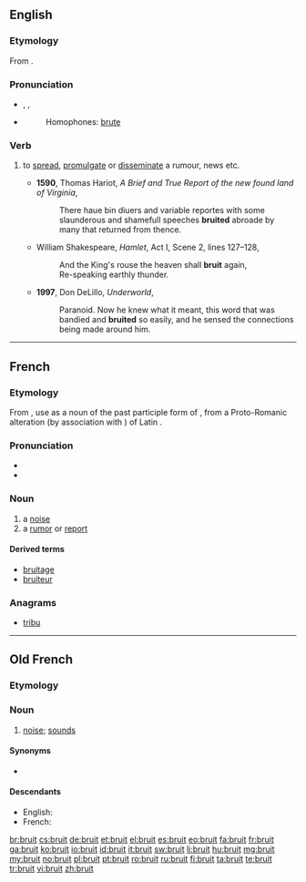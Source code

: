 ==English==

===Etymology===
From {{etyl|fro}} {{term|bruit|lang=fro}}.

===Pronunciation===
* {{enPR|bro͞ot}}, {{IPA|/bruːt/}}, {{X-SAMPA|/bru:t/}}
* {{rhymes|uːt}}
*: Homophones: [[brute]]

===Verb===
{{en-verb}}

# {{US|archaic British}} to [[spread]], [[promulgate]] or [[disseminate]] a rumour, news etc.
#* '''1590''', Thomas Hariot, ''A Brief and True Report of the new found land of Virginia'',
#*: There haue bin diuers and variable reportes with some slaunderous and shamefull speeches '''bruited''' abroade by many that returned from thence.
#* {{circa|1600}} William Shakespeare, ''Hamlet'', Act I, Scene 2, lines 127–128,
#*: And the King's rouse the heaven shall '''bruit''' again,
#*: Re-speaking earthly thunder.
#* '''1997''', Don DeLillo, ''Underworld'',
#*: Paranoid.  Now he knew what it meant, this word that was bandied and '''bruited''' so easily, and he sensed the connections being made around him.

----

==French==

===Etymology===
From {{etyl|fro|fr}} {{term|bruit|lang=fro}}, use as a noun of the past participle form of {{term|bruire||to roar}}, from a Proto-Romanic alteration (by association with {{term|braire||cry}}) of Latin {{term|rugire||roar|lang=la}}.

===Pronunciation===
* {{audio|Fr-bruit.ogg|audio}}
* {{IPA|/bʀɥi/|lang=fr}}

===Noun===
{{fr-noun|m}}

# a [[noise]]
# a [[rumor]] or [[report]]

====Derived terms====
* [[bruitage#French|bruitage]]
* [[bruiteur#French|bruiteur]]

===Anagrams===
* [[tribu#French|tribu]]

----

==Old French==

===Etymology===
{{rfe|lang=fro}}

===Noun===
{{fro-noun|m|bruiz|bruiz|bruit}}

# [[noise]]; [[sound]]s

====Synonyms====
* {{l|fro|noise}}

====Descendants====
* English: {{l|en|bruit}}
* French: {{l|fr|bruit}}

[[br:bruit]]
[[cs:bruit]]
[[de:bruit]]
[[et:bruit]]
[[el:bruit]]
[[es:bruit]]
[[eo:bruit]]
[[fa:bruit]]
[[fr:bruit]]
[[ga:bruit]]
[[ko:bruit]]
[[io:bruit]]
[[id:bruit]]
[[it:bruit]]
[[sw:bruit]]
[[li:bruit]]
[[hu:bruit]]
[[mg:bruit]]
[[my:bruit]]
[[no:bruit]]
[[pl:bruit]]
[[pt:bruit]]
[[ro:bruit]]
[[ru:bruit]]
[[fi:bruit]]
[[ta:bruit]]
[[te:bruit]]
[[tr:bruit]]
[[vi:bruit]]
[[zh:bruit]]